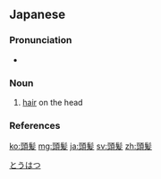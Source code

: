 {{also|頭髮}}
==Japanese==
{{ja-kanjitab|とう|はつ|yomi=o}}

===Pronunciation===
* {{ja-pron|とうはつ|y=o|acc=0|acc_ref=NHK}}

===Noun===
{{ja-noun|とうはつ|kyu=頭髮}}

# [[hair]] on the head

===References===
<references/>

[[Category:ja:Hair|とうはつ]]

[[ko:頭髪]]
[[mg:頭髪]]
[[ja:頭髪]]
[[sv:頭髪]]
[[zh:頭髪]]